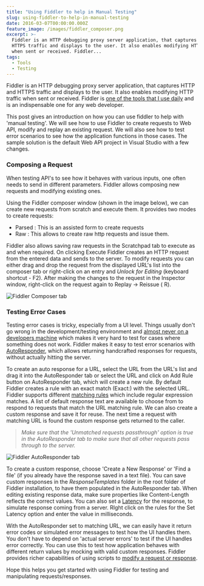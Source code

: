 ```yaml
---
title: "Using Fiddler to help in Manual Testing"
slug: using-fiddler-to-help-in-manual-testing
date: 2016-03-07T00:00:00.000Z
feature_image: /images/fiddler_composer.png
excerpt: >-
  Fiddler is an HTTP debugging proxy server application, that captures HTTP and
  HTTPS traffic and displays to the user. It also enables modifying HTTP traffic
  when sent or received. Fiddler...
tags:
  - Tools
  - Testing
---
```

Fiddler is an HTTP debugging proxy server application, that captures HTTP and HTTPS traffic and displays to the user. It also enables modifying HTTP traffic when sent or received. Fiddler is [one of the tools that I use daily](/blog/tools-that-I-use/) and is an indispensable one for any web developer.

This post gives an introduction on how you can use fiddler to help with 'manual testing'. We will see how to use Fiddler to create requests to Web API, modify and replay an existing request. We will also see how to test error scenarios to see how the application functions in those cases. The sample solution is the default Web API project in Visual Studio with a few changes.

### Composing a Request

When testing API's to see how it behaves with various inputs, one often needs to send in different parameters. Fiddler allows composing new requests and modifying existing ones.

Using the Fiddler composer window (shown in the image below), we can create new requests from scratch and execute them. It provides two modes to create requests:

-   Parsed : This is an assisted form to create requests
-   Raw : This allows to create raw http requests and issue them.

Fiddler also allows saving raw requests in the Scratchpad tab to execute as and when required. On clicking Execute Fiddler creates an HTTP request from the entered data and sends to the server. To modify requests you can either drag and drop the request from the displayed URL's list into the composer tab or right-click on an entry and _Unlock for Editing_ (keyboard shortcut - F2). After making the changes to the request in the Inspector window, right-click on the request again to Replay -> Reissue ( R).

![Fiddler Composer tab](/images/fiddler_composer.png)

### Testing Error Cases

Testing error cases is tricky, especially from a UI level. Things usually don't go wrong in the development/testing environment and [almost never on a developers machine](http://blog.codinghorror.com/the-works-on-my-machine-certification-program/) which makes it very hard to test for cases where something does not work. Fiddler makes it easy to test error scenarios with [AutoResponder](http://docs.telerik.com/fiddler/KnowledgeBase/AutoResponder), which allows returning handcrafted responses for requests, without actually hitting the server.

To create an auto response for a URL, select the URL from the URL's list and drag it into the AutoResponder tab or select the URL and click on Add Rule button on AutoResponder tab, which will create a new rule. By default Fiddler creates a rule with an exact match (Exact:) with the selected URL. Fiddler supports different [matching rules](http://docs.telerik.com/fiddler/KnowledgeBase/AutoResponder#matching-rules) which include regular expression matches. A list of default response text are available to choose from to respond to requests that match the URL matching rule. We can also create a custom response and save it for reuse. The next time a request with matching URL is found the custom response gets returned to the caller.

> _Make sure that the 'Unmatched requests passthrough' option is true in the AutoResponder tab to make sure that all other requests pass through to the server._

![Fiddler AutoResponder tab](/images/fiddler_autoresponder.png)

To create a custom response, choose 'Create a New Response' or 'Find a file' (if you already have the response saved in a text file). You can save custom responses in the _ResponseTemplates_ folder in the root folder of Fiddler installation, to have them populated in the AutoResponder tab. When editing existing response data, make sure properties like Content-Length reflects the correct values. You can also set a [Latency](http://docs.telerik.com/fiddler/KnowledgeBase/AutoResponder#latency) for the response, to simulate response coming from a server. RIght click on the rules for the Set Latency option and enter the value in milliseconds.

With the AutoResponder set to matching URL, we can easily have it return error codes or simulated error messages to test how the UI handles them. You don't have to depend on 'actual server errors' to test if the UI handles error correctly. You can use this to test how application behaves with different return values by mocking with valid custom responses. Fiddler provides richer capabilities of using scripts to [modify a request or response](http://docs.telerik.com/fiddler/KnowledgeBase/FiddlerScript/ModifyRequestOrResponse).

Hope this helps you get started with using Fiddler for testing and manipulating requests/responses.
